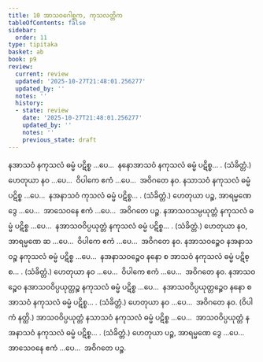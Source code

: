 ```yaml
---
title: 10 အာသဝဂေါစ္ဆက, ကုသလတ္တိက
tableOfContents: false
sidebar:
  order: 11
type: tipitaka
basket: ab
book: p9
review:
  current: review
  updated: '2025-10-27T21:48:01.256277'
  updated_by: ''
  notes: ''
  history:
  - state: review
    date: '2025-10-27T21:48:01.256277'
    updated_by: ''
    notes: ''
    previous_state: draft
---
```



<ReviewStatus review={frontmatter.review} showDetails={true} />

<HypothesisAnnotation frontmatter={frontmatter} />

<DynamicBreadcrumb />

<Division number="48" book="p9" e="ch" v="40" p="115">

<Paragraph number="130" book="p9">
နအာသဝံ နကုသလံ ဓမ္မံ ပဋိစ္စ …ပေ…  နနောအာသဝံ နကုသလံ ဓမ္မံ ပဋိစ္စ… . (သံခိတ္တံ.)
</Paragraph>

<Paragraph number="131" book="p9">
ဟေတုယာ နဝ …ပေ…  ဝိပါကေ ဧကံ …ပေ…  အဝိဂတေ နဝ.
</Paragraph>

</Division>
<Division number="49" book="p9" e="ch" v="40" p="115">

<Paragraph number="132" book="p9">
နသာသဝံ နကုသလံ ဓမ္မံ ပဋိစ္စ …ပေ…  နအနာသဝံ ကုသလံ ဓမ္မံ ပဋိစ္စ… . (သံခိတ္တံ.)
</Paragraph>

<Paragraph number="133" book="p9">
ဟေတုယာ ပဉ္စ, အာရမ္မဏေ ဒွေ …ပေ…  အာသေဝနေ ဧကံ …ပေ…  အဝိဂတေ ပဉ္စ.
</Paragraph>

</Division>
<Division number="50" book="p9" e="ch" v="40" p="115">

<Paragraph number="134" book="p9">
နအာသဝသမ္ပယုတ္တံ နကုသလံ ဓမ္မံ ပဋိစ္စ …ပေ…  နအာသဝဝိပ္ပယုတ္တံ နကုသလံ ဓမ္မံ ပဋိစ္စ… . (သံခိတ္တံ.)
</Paragraph>

<Paragraph number="135" book="p9">
ဟေတုယာ နဝ, အာရမ္မဏေ ဆ …ပေ…  ဝိပါကေ ဧကံ …ပေ…  အဝိဂတေ နဝ.
</Paragraph>

</Division>
<Division number="51" book="p9" e="ch" v="40" p="115">

<Paragraph number="136" book="p9">
နအာသဝဉ္စေဝ နအနာသဝဉ္စ နကုသလံ ဓမ္မံ ပဋိစ္စ …ပေ…  နအနာသဝဉ္စေဝ နနော စ အာသဝံ နကုသလံ ဓမ္မံ ပဋိစ္စ… . (သံခိတ္တံ.)
</Paragraph>

<Paragraph number="137" book="p9">
ဟေတုယာ နဝ …ပေ…  ဝိပါကေ ဧကံ …ပေ…  အဝိဂတေ နဝ.
</Paragraph>

</Division>
<Division number="52" book="p9" e="ch" v="40" p="115">

<Paragraph number="138" book="p9">
နအာသဝဉ္စေဝ နအာသဝဝိပ္ပယုတ္တဉ္စ နကုသလံ ဓမ္မံ ပဋိစ္စ …ပေ…  နအာသဝဝိပ္ပယုတ္တဉ္စေဝ နနော စ အာသဝံ နကုသလံ ဓမ္မံ ပဋိစ္စ… . (သံခိတ္တံ.)
</Paragraph>

<Paragraph number="139" book="p9">
ဟေတုယာ နဝ …ပေ…  အဝိဂတေ နဝ. (ဝိပါကံ နတ္ထိ.)
</Paragraph>

</Division>
<Division number="53" book="p9" e="ch" v="40" p="115">

<Paragraph number="140" book="p9">
အာသဝဝိပ္ပယုတ္တံ နသာသဝံ နကုသလံ ဓမ္မံ ပဋိစ္စ …ပေ…  အာသဝဝိပ္ပယုတ္တံ နအနာသဝံ နကုသလံ ဓမ္မံ ပဋိစ္စ… . (သံခိတ္တံ.)
</Paragraph>

<Paragraph number="141" book="p9">
ဟေတုယာ ပဉ္စ, အာရမ္မဏေ ဒွေ …ပေ…  အာသေဝနေ ဧကံ …ပေ…  အဝိဂတေ ပဉ္စ.
</Paragraph>
</Division>